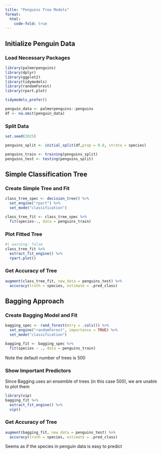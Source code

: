 ```yaml
---
title: "Penguins Tree Models"
format:
  html:
    code-fold: true
---
```


## Initialize Penguin Data

### Load Necessary Packages

```r
library(palmerpenguins)
library(dplyr)
library(ggplot2)
library(tidymodels)
library(randomForest)
library(rpart.plot)

tidymodels_prefer()

penguin_data <- palmerpenguins::penguins
df <- na.omit(penguin_data)
```

### Split Data

```r
set.seed(2025)

penguins_split <- initial_split(df,prop = 0.8, strata = species)

penguins_train <- training(penguins_split)
penguins_test <- testing(penguins_split)
```

## Simple Classification Tree

###  Create Simple Tree and Fit

```r
class_tree_spec <- decision_tree() %>%      
  set_engine("rpart") %>%      
  set_mode("classification")

class_tree_fit <- class_tree_spec %>% 
  fit(species~., data = penguins_train)
```

### Plot Fitted Tree

```r
#| warning: false 
class_tree_fit %>%
  extract_fit_engine() %>%
  rpart.plot()
```

### Get Accuracy of Tree

```r
augment(class_tree_fit, new_data = penguins_test) %>%      
  accuracy(truth = species, estimate = .pred_class)
```

## Bagging Approach

### Create Bagging Model and Fit

```r
bagging_spec <- rand_forest(mtry = .cols()) %>%      
  set_engine("randomForest", importance = TRUE) %>%      
  set_mode("classification")

bagging_fit <- bagging_spec %>%    
  fit(species ~ ., data = penguins_train)
```

Note the default number of trees is 500

### Show Important Predictors

Since Bagging uses an ensemble of trees (in this case 500), we are unable to plot them

```r
library(vip)
bagging_fit %>%       
  extract_fit_engine() %>%       
  vip()
```

### Get Accuracy of Tree

```r
augment(bagging_fit, new_data = penguins_test) %>%      
  accuracy(truth = species, estimate = .pred_class)
```

Seems as if the species in penguin data is easy to predict
